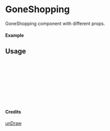 
<Meta of={GoneShopping} title="unDraw/GoneShopping" />

# GoneShopping

GoneShopping component with different props.

#### Example

<Canvas of={GoneShopping.Primary} />

## Usage

```ts
import { GoneShopping } from "yadl-ui";

const Example = () => {
  return (
      <GoneShopping />
  );
};

export default Example;
```

#### Credits
[unDraw](https://undraw.co/illustrations)

